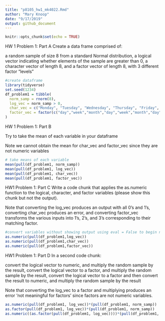 ```yaml
---
title: "p8105_hw1_mk4022.Rmd"
author: "Mary Knoop"
date: "9/17/2019"
output: github_document
---
```


```r
knitr::opts_chunk$set(echo = TRUE)
```

HW 1 Problem 1:
Part A
Create a data frame comprised of:

a random sample of size 8 from a standard Normal distribution,
a logical vector indicating whether elements of the sample are greater than 0,
a character vector of length 8, and
a factor vector of length 8, with 3 different factor “levels”


```r
#create dataframe
library(tidyverse)
set.seed(1234)
df_problem1 = tibble(
  norm_samp = rnorm(8),
  log_vec = norm_samp > 0,
  char_vec = c("Monday", "Tuesday", "Wednesday", "Thursday", "Friday", "January", "February", "March"),
  factor_vec = factor(c("day","week","month","day","week","month","day","week"))
)
```

HW 1 Problem 1:
Part B

Try to take the mean of each variable in your dataframe

Note we cannot obtain the mean for char_vec and factor_vec since they are not numeric variables

```r
# take means of each variable
mean(pull(df_problem1, norm_samp))
mean(pull(df_problem1, log_vec))
mean(pull(df_problem1, char_vec))
mean(pull(df_problem1, factor_vec))
```

HW1 Problem 1: 
Part C
Write a code chunk that applies the as.numeric function to the logical, character, and factor variables (please show this chunk but not the output).

Note that converting the log_vec produces an output with all 0's and 1's, converting char_vec produces an error, and converting factor_vec transforms the various inputs into 1's, 2's, and 3's corresponding to their matching factor. 

```r
#convert variables without showing output using eval = False to begin new chunk
as.numeric(pull(df_problem1,log_vec))
as.numeric(pull(df_problem1,char_vec))
as.numeric(pull(df_problem1,factor_vec))
```


HW1 Problem 1: 
Part D
In a second code chunk:

convert the logical vector to numeric, and multiply the random sample by the result,
convert the logical vector to a factor, and multiply the random sample by the result,
convert the logical vector to a factor and then convert the result to numeric, and multiply the random sample by the result

Note that converting the log_vec to a factor and multiplying produces an error 'not meaningful for factors' since factors are not numeric variables. 

```r
as.numeric(pull(df_problem1, log_vec))*(pull(df_problem1, norm_samp))
as.factor(pull(df_problem1, log_vec))*(pull(df_problem1, norm_samp))
as.numeric((as.factor(pull(df_problem1, log_vec))))*(pull(df_problem1, norm_samp))
```





